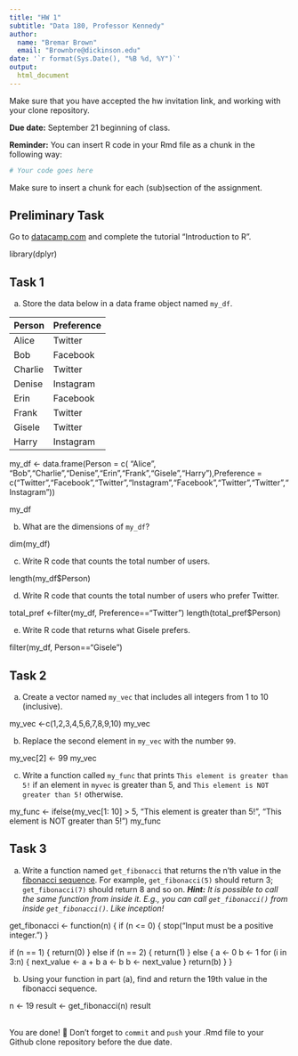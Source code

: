 ```yaml
---
title: "HW 1"
subtitle: "Data 180, Professor Kennedy"
author: 
  name: "Bremar Brown"
  email: "Brownbre@dickinson.edu"
date: '`r format(Sys.Date(), "%B %d, %Y")`'
output: 
  html_document
---
```

Make sure that you have accepted the hw invitation link, and working with your clone repository.

**Due date:** September 21 beginning of class.

**Reminder:** You can insert R code in your Rmd file as a chunk in the following way:
```r
# Your code goes here
```
Make sure to insert a chunk for each (sub)section of the assignment.

## Preliminary Task
Go to [datacamp.com](https://datacamp.com) and complete the tutorial "Introduction to R".

library(dplyr)

## Task 1
a) Store the data below in a data frame object named `my_df`.


|Person | Preference|
|:------|:----------|
|Alice | Twitter |
| Bob | Facebook |
| Charlie | Twitter |
| Denise | Instagram |
| Erin | Facebook |
| Frank | Twitter |
| Gisele | Twitter |
| Harry | Instagram |

my_df <- data.frame(Person = c( "Alice", "Bob","Charlie","Denise","Erin","Frank","Gisele","Harry"),Preference = c("Twitter","Facebook","Twitter","Instagram","Facebook","Twitter","Twitter","Instagram"))

my_df

b) What are the dimensions of `my_df`?

dim(my_df)

c) Write R code that counts the total number of users.

length(my_df$Person)

d) Write R code that counts the total number of users who prefer Twitter.

total_pref <-filter(my_df, Preference=="Twitter")
length(total_pref$Person)

e) Write R code that returns what Gisele prefers.

filter(my_df, Person=="Gisele")


## Task 2
a) Create a vector named `my_vec` that includes all integers from 1 to 10 (inclusive).

my_vec <-c(1,2,3,4,5,6,7,8,9,10)
my_vec

b) Replace the second element in `my_vec` with the number `99`.

my_vec[2] <- 99
my_vec

c) Write a function called `my_func` that prints `This element is greater than 5!` if an element in `myvec` is greater than 5, and `This element is NOT greater than 5!` otherwise.

my_func <- ifelse(my_vec[1: 10] > 5, "This element is greater than 5!", "This element is NOT greater than 5!")
my_func

## Task 3
a. Write a function named `get_fibonacci` that returns the n'th value in the [fibonacci sequence](https://www.mathsisfun.com/numbers/fibonacci-sequence.html). For example, `get_fibonacci(5)` should return 3; `get_fibonacci(7)` should return 8 and so on. ***Hint:** It is possible to call the same function from inside it. E.g., you can call `get_fibonacci()` from inside `get_fibonacci()`. Like inception!*

get_fibonacci <- function(n) {
  if (n <= 0) {
    stop("Input must be a positive integer.")
  }
  
  if (n == 1) {
    return(0)
  } else if (n == 2) {
    return(1)
  } else {
    a <- 0
    b <- 1
    for (i in 3:n) {
      next_value <- a + b
      a <- b
      b <- next_value
    }
    return(b)
  }
}




b. Using your function in part (a), find and return the 19th value in the fibonacci sequence.

n <- 19
result <- get_fibonacci(n)
result

<br>
You are done! 🏁 Don't forget to `commit` and `push` your .Rmd file to your Github clone repository before the due date.
<br>

